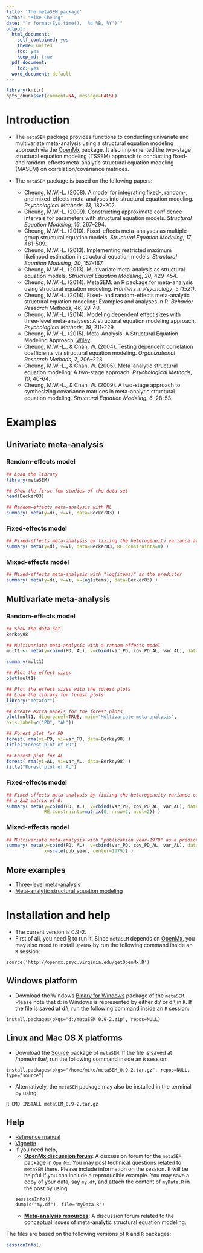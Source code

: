 ```yaml
---
title: 'The metaSEM package'
author: "Mike Cheung"
date: "`r format(Sys.time(), '%d %B, %Y')`"
output:
  html_document:
    self_contained: yes
    theme: united
    toc: yes
    keep_md: true
  pdf_document:
    toc: yes
  word_document: default
---
```


```r
library(knitr)
opts_chunk$set(comment=NA, message=FALSE)
```

# Introduction
* The `metaSEM` package provides functions to conducting univariate and multivariate meta-analysis using a structural equation modeling approach via the [OpenMx](http://openmx.psyc.virginia.edu/) package. It also implemented the two-stage structural equation modeling (TSSEM) approach to conducting fixed- and random-effects meta-analytic structural equation modeling (MASEM) on correlation/covariance matrices. 

* The `metaSEM` package is based on the following papers:
    + Cheung, M.W.-L. (2008). A model for integrating fixed-, random-, and mixed-effects meta-analyses into structural equation modeling. _Psychological Methods_, _13_, 182-202.
    + Cheung, M.W.-L. (2009). Constructing approximate confidence intervals for parameters with structural equation models. _Structural Equation Modeling_, _16_, 267–294.
    + Cheung, M.W.-L. (2010). Fixed-effects meta-analyses as multiple-group structural equation models. _Structural Equation Modeling_, _17_, 481-509.
    + Cheung, M.W.-L. (2013). Implementing restricted maximum likelihood estimation in structural equation models. _Structural Equation Modeling_, _20_, 157-167.
    + Cheung, M.W.-L. (2013). Multivariate meta-analysis as structural equation models. _Structural Equation Modeling_, _20_, 429-454. 
    + Cheung, M.W.-L. (2014). MetaSEM: an R package for meta-analysis using structural equation modeling. _Frontiers in Psychology_, _5 (1521)_.
    + Cheung, M.W.-L. (2014). Fixed- and random-effects meta-analytic structural equation modeling: Examples and analyses in R. _Behavior Research Methods_, _46_, 29-40. 
    + Cheung, M.W.-L. (2014). Modeling dependent effect sizes with three-level meta-analyses: A structural equation modeling approach. _Psychological Methods_, _19_, 211-229.
    + Cheung, M.W.-L. (2015). Meta-Analysis: A Structural Equation Modeling Approach. [Wiley](http://as.wiley.com/WileyCDA/WileyTitle/productCd-1119993431.html). 
    + Cheung, M.W.-L., & Chan, W. (2004). Testing dependent correlation coefficients via structural equation modeling. _Organizational Research Methods_, _7_, 206–223.
    + Cheung, M.W.-L., & Chan, W. (2005). Meta-analytic structural equation modeling: A two-stage approach. _Psychological Methods_, _10_, 40-64.
    + Cheung, M.W.-L., & Chan, W. (2009). A two-stage approach to synthesizing covariance matrices in meta-analytic structural equation modeling. _Structural Equation Modeling_, _6_, 28-53.

# Examples
## Univariate meta-analysis
### Random-effects model
```r
## Load the library
library(metaSEM)

## Show the first few studies of the data set
head(Becker83)

## Random-effects meta-analysis with ML
summary( meta(y=di, v=vi, data=Becker83) )
```

### Fixed-effects model
```r
## Fixed-effects meta-analysis by fixiing the heterogeneity variance at 0
summary( meta(y=di, v=vi, data=Becker83, RE.constraints=0) )
```

### Mixed-effects model
```r
## Mixed-effects meta-analysis with "log(items)" as the predictor
summary( meta(y=di, v=vi, x=log(items), data=Becker83) ) 
```

## Multivariate meta-analysis
### Random-effects model
```r
## Show the data set
Berkey98

## Multivariate meta-analysis with a random-effects model
mult1 <- meta(y=cbind(PD, AL), v=cbind(var_PD, cov_PD_AL, var_AL), data=Berkey98) 

summary(mult1)

## Plot the effect sizes
plot(mult1)

## Plot the effect sizes with the forest plots
## Load the library for forest plots 
library("metafor")

## Create extra panels for the forest plots
plot(mult1, diag.panel=TRUE, main="Multivariate meta-analysis",
axis.label=c("PD", "AL"))

## Forest plot for PD
forest( rma(yi=PD, vi=var_PD, data=Berkey98) )
title("Forest plot of PD")

## Forest plot for AL
forest( rma(yi=AL, vi=var_AL, data=Berkey98) )
title("Forest plot of AL")
```

### Fixed-effects model
```r
## Fixed-effects meta-analysis by fixiing the heterogeneity variance component at 
## a 2x2 matrix of 0.
summary( meta(y=cbind(PD, AL), v=cbind(var_PD, cov_PD_AL, var_AL), data=Berkey98,
              RE.constraints=matrix(0, nrow=2, ncol=2)) )
```

### Mixed-effects model
```r
## Multivariate meta-analysis with "publication year-1979" as a predictor 
summary( meta(y=cbind(PD, AL), v=cbind(var_PD, cov_PD_AL, var_AL), data=Berkey98,
              x=scale(pub_year, center=1979)) )
```

## More examples
* [Three-level meta-analysis](./3level.html)
* [Meta-analytic structural equation modeling](./masem.html)

# Installation and help
* The current version is 0.9-2.
* First of all, you need [R](http://www.r-project.org/) to run it. Since `metaSEM` depends on [OpenMx](http://openmx.psyc.virginia.edu/), you may also need to install `OpenMx` by run the following command inside an `R` session:
```
source('http://openmx.psyc.virginia.edu/getOpenMx.R') 
```

## Windows platform
* Download the Windows [Binary for Windows](https://dl.dropboxusercontent.com/u/25182759/metaSEM_0.9-2.zip) package of the `metaSEM`. Please note that d:\ in Windows is represented by either d:/ or d:\\ in `R`. If the file is saved at d:\\, run the following command inside an `R` session:
```
install.packages(pkgs="d:/metaSEM_0.9-2.zip", repos=NULL)
```

## Linux and Mac OS X platforms
* Download the [Source](https://dl.dropboxusercontent.com/u/25182759/metaSEM_0.9-2.tar.gz) package of `metaSEM`. If the file is saved at /home/mike/, run the following command inside an `R` session:
```
install.packages(pkgs="/home/mike/metaSEM_0.9-2.tar.gz", repos=NULL, type="source")
```
* Alternatively, the `metaSEM` package may also be installed in the terminal by using:
```
R CMD INSTALL metaSEM_0.9-2.tar.gz
```

## Help
* [Reference manual](./manual/index.html)
* [Vignette](https://dl.dropboxusercontent.com/u/25182759/metaSEM.pdf)
* If you need help,
  	 + **[OpenMx discussion forum](http://openmx.psyc.virginia.edu/forums/third-party-software/metasem)**: A discussion forum for the `metaSEM` package in `OpenMx`. You may post technical questions related to `metaSEM` there. Please include information on the session. It will be helpful if you can include a reproducible example. You may save a copy of your data, say `my.df`, and attach the content of `myData.R` in the post by using
```
sessionInfo()
dump(c("my.df"), file="myData.R")
```
	+ **[Meta-analysis resources](http://meta-analysis.ning.com/group/meta-analytic-structural-equation-modeling?xg_source=activity)**: A discussion forum related to the conceptual issues of meta-analytic structural equation modeling.

The files are based on the following versions of `R` and `R` packages:
```r
sessionInfo()
```
